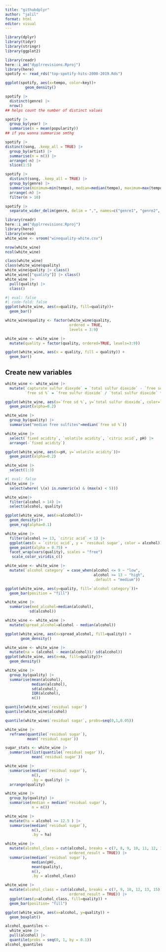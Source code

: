 ```yaml
---
title: "githubdplyr"
author: "jalil"
format: html
editor: visual
---
```


```r
library(dplyr)
library(tidyr)
library(stringr)
library(ggplot2)
```

```r
library(readr)
here::i_am("dyplrrevisions.Rproj")
library(here)
spotify <- read_rds("top-spotify-hits-2000-2019.Rds")
```

```r
ggplot(spotify, aes(x=tempo, color=key))+
         geom_density()
```

```r
spotify |>
  distinct(genre) |>
  nrow()
## helps count the number of distinct values
```

```r
spotify |>
  group_by(year) |>
  summarise(n = mean(popularity))
## if you wanna summarise smthg
```

```r
spotify |>
distinct(song, .keep_all = TRUE) |>
  group_by(artist) |>
  summarise(n = n()) |>
  arrange(-n) |>
  slice(1:5)
```

```r
spotify |>
  distinct(song, .keep_all = TRUE) |>
  group_by(genre) |>
  summarise(minimum=min(tempo), median=median(tempo), maximum=max(tempo), n=n()) |>
  arrange(-n) |>
  filter(n > 10)
```

```r
spotify |>
  separate_wider_delim(genre, delim = ",", names=c("genre1", "genre2", "genre3", too_few = "align_start"/"align_end", too_many= "merge"))
```

```r
library(readr)
here::i_am("dyplrrevisions.Rproj")
library(here)
library(vroom)
white_wine <- vroom("winequality-white.csv")
```

```r
nrow(white_wine)
ncol(white_wine)
```

```r
class(white_wine)
class(white_wine$quality)
white_wine$quality |> class()
white_wine[["quality"]] |> class()
white_wine |>
  pull(quality) |>
  class()
```

```r
#| eval: false
#| code-fold: false
ggplot(white_wine, aes(x=quality, fill=quality))+
  geom_bar()
```

```r
white_wine$quality <- factor(white_wine$quality,
                             ordered = TRUE,
                             levels = 3:9)
```


```r
white_wine <- white_wine |>
  mutate(quality = factor(quality, ordered=TRUE, levels=3:9))
```

```r
ggplot(white_wine, aes(x = quality, fill = quality)) +
  geom_bar()
```

## Create new variables
```r
white_wine <- white_wine |>
  mutate(`capturate sulfur dioxyde` = `total sulfur dioxide` - `free sulfur dioxide`,
         `free sd %` = `free sulfur dioxide` / `total sulfur dioxide` * 100)
```

```r
ggplot(white_wine, aes(x=`free sd %`, y=`total sulfur dioxide`, color=`free sulfur dioxide`))+
  geom_point(alpha=0.2)
```

```r
white_wine |>
  group_by(quality) |>
  summarise("median free sulfites"=median(`free sd %`))
```

```r
white_wine |>
  select(`fixed acidity`, `volatile acidity`, `citric acid`, pH) |>
  arrange(-`fixed acidity`)
```

```r
ggplot(white_wine, aes(x=pH, y=`volatile acidity`))+
  geom_point(alpha=0.2)
```

```r
white_wine |>
  select(1:3)
```

```r
#| eval: false
white_wine |>
  select(where( \(x) is.numeric(x) & (max(x) < 5)))
```

```r
white_wine|>
  filter(alcohol > 14) |>
  select(alcohol, quality)
```

```r
ggplot(white_wine, aes(x=alcohol))+
  geom_density()+
  geom_rug(alpha=0.1)
```

```r
white_wine |>
  filter(alcohol >= 13, `citric acid` < 1) |>
  ggplot(aes(x = `citric acid`, y = `residual sugar`, color = alcohol)) +
  geom_point(alpha = 0.75) +
  facet_wrap(vars(quality), scales = "free")
   scale_color_viridis_c()
```

```r
white_wine <- white_wine |>
  mutate(`alcohol category` = case_when(alcohol <= 9 ~ "low",
                                        alcohol >= 13 ~ "high",
                                        .default = "medium"))
```

```r
ggplot(white_wine, aes(y=quality, fill=`alcohol category`))+
  geom_bar(position = "fill")
```

```r
white_wine |>
  summarise(med_alcohol=median(alcohol),
           sd(alcohol))
```

```r
white_wine <- white_wine |>
  mutate(spread_alcohol=alcohol - median(alcohol))
```

```r
ggplot(white_wine, aes(x=spread_alcohol, fill=quality)) +
       geom_density()
```

```r
white_wine <- white_wine |>
  mutate(na = (alcohol - mean(alcohol))/ sd(alcohol))
ggplot(white_wine, aes(x=na, fill=quality))+
  geom_density()
```

```r
white_wine |>
  group_by(quality) |>
  summarise(mean(alcohol),
            median(alcohol),
            sd(alcohol),
            IQR(alcohol),
            n())
```

```r
quantile(white_wine$`residual sugar`)
quantile(white_wine$alcohol)
```

```r
quantile(white_wine$`residual sugar`, probs=seq(0,1,0.05))
```

```r
white_wine |>
  reframe(quantile(`residual sugar`),
          mean(`residual sugar`))
```

```r
sugar_stats <- white_wine |>
  summarise(list(quantile(`residual sugar`)),
            mean(`residual sugar`))
```


```r
white_wine |>
  summarise(median(`residual sugar`),
            n(),
            .by = quality) |>
  arrange(quality)
```

```r
white_wine |>
  group_by(quality) |>
  summarise(median = median(`residual sugar`),
            n = n())
```

```r
white_wine |> 
  mutate(ha = alcohol >= 12.5 ) |> 
  summarise(median(`residual sugar`),
            n(),
            .by = ha) 
```

```r
white_wine |> 
  mutate(alcohol_class = cut(alcohol, breaks = c(7, 8, 9, 10, 11, 12, 13, 15), 
                             ordered_result = TRUE)) |> 
  summarise(median(`residual sugar`),
            median(pH),
            mean(quality),
            n(),
            .by = alcohol_class) 
```



```r
white_wine |> 
  mutate(alcohol_class = cut(alcohol, breaks = c(7, 9, 10, 12, 13, 15), 
                             ordered_result = TRUE)) |> 
  ggplot(aes(y=alcohol_class, fill=quality)) +
  geom_bar(position= "fill")
```

```r
ggplot(white_wine, aes(x=alcohol, y=quality)) +
  geom_boxplot()
```
```r
alcohol_quantiles <- 
  white_wine |> 
  pull(alcohol) |>
  quantile(probs = seq(0, 1, by = 0.1))
alcohol_quantiles
```



